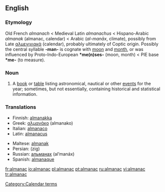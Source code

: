 ==English==
{{wikipedia}}

===Etymology===
Old French ''almanach'' < Medieval Latin ''almanachus'' < Hispano-Arabic ''almanak'' (almanac, calendar) < Arabic {{ARchar|[[مناخ|المناخ]]}} (''al-manāx'', climate), possibly from Late {{Gr.}} [[αλμενιχιακά]] (calendar), probably ultimately of Coptic origin. Possibly the central syllable '''-man-''' is cognate with [[moon]] and [[month]], or was influenced by Proto-Indo-European '''*me(n)ses-''' (moon, month) < PIE base '''*me-''' (to measure).

===Noun===
{{en-noun}}

# A [[book]] or [[table]] listing astronomical, nautical or other [[event]]s for the year; sometimes, but not essentially, containing historical and statistical information.

===Translations===
{{rfc-level|Translations at L3+ (AutoFormat would have corrected level of Translations)}}
{{top}}
*Finnish: [[almanakka]]
*Greek: [[αλμανάκο]] (almanako) {{n}}
*Italian: [[almanaco]] {{m}}
*Latin: [[almanacus]] {{m}}
{{mid}}
*Maltese: [[almanak]] {{m}}
*Persian: {{FAchar|[[زیگ]]}} (zig)
*Russian: [[альманах]] (al’manáx) {{m}}
*Spanish: [[almanaque]] {{m}}
{{bottom}}

[[Category:Calendar terms]]

[[fr:almanac]]
[[io:almanac]]
[[pl:almanac]]
[[pt:almanac]]
[[ru:almanac]]
[[vi:almanac]]
[[tr:almanac]]